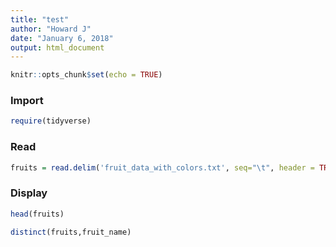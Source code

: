```yaml
---
title: "test"
author: "Howard J"
date: "January 6, 2018"
output: html_document
---
```


```r
knitr::opts_chunk$set(echo = TRUE)
```


### Import
```r
require(tidyverse)
```

### Read
```r
fruits = read.delim('fruit_data_with_colors.txt', seq="\t", header = TRUE)
```

### Display
```r
head(fruits)
```


```r
distinct(fruits,fruit_name)
```

